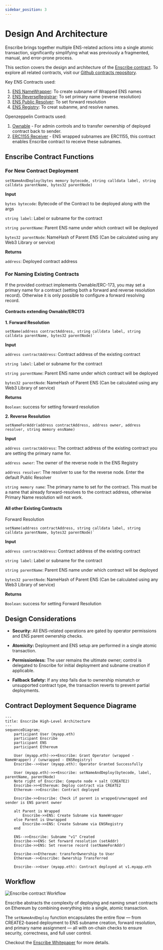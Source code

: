 ```yaml
---
sidebar_position: 3
---
```


# Design And Architecture

Enscribe brings together multiple ENS-related actions into a single atomic transaction, significantly simplifying what was previously a fragmented, manual, and error-prone process.

This section covers the design and architecture of the [Enscribe contract](https://github.com/enscribexyz/enscribe-contracts/blob/main/src/main/solidity/Enscribe.sol). To explore all related contracts, visit our [Github contracts repository](https://github.com/enscribexyz/enscribe-contracts).

Key ENS Contracts used:

1. [ENS NameWrapper](https://github.com/ensdomains/ens-contracts/blob/mainnet/contracts/wrapper/NameWrapper.sol): To create subname of Wrapped ENS names
2. [ENS ReverseRegistrar](https://github.com/ensdomains/ens-contracts/blob/mainnet/contracts/reverseRegistrar/ReverseRegistrar.sol): To set primary name (reverse resolution)
3. [ENS Public Resolver](https://github.com/ensdomains/ens-contracts/blob/mainnet/contracts/resolvers/PublicResolver.sol): To set forward resolution
4. [ENS Registry](https://github.com/ensdomains/ens-contracts/blob/mainnet/contracts/registry/ENSRegistry.sol): To creat subanme, and resolve names.

Openzeppelin Contracts used:

1. [Ownable](https://github.com/OpenZeppelin/openzeppelin-contracts/blob/release-v4.9/contracts/access/Ownable.sol) - For admin controls and to transfer ownership of deployed contract back to sender.
2. [ERC1155 Receiver](https://github.com/OpenZeppelin/openzeppelin-contracts/blob/release-v4.9/contracts/token/ERC1155/IERC1155Receiver.sol) - ENS wrapped subnames are ERC1155, this contract enables Enscribe contract to receive these subnames.

## Enscribe Contract Functions

### For New Contract Deployment

```solidity
setNameAndDeploy(bytes memory bytecode, string calldata label, string calldata parentName, bytes32 parentNode)
```

**Input**

`bytes bytecode`: Bytecode of the Contract to be deployed along with the args

`string label`: Label or subname for the contract

`string parentName`: Parent ENS name under which contract will be deployed

`bytes32 parentNode`: NameHash of Parent ENS (Can be calculated using any Web3 Library or service)

**Returns**

`address`: Deployed contract address

### For Naming Existing Contracts

If the provided contract implements Ownable/ERC-173, you may set a primary name for a contract (setting both a forward and reverse resolution record). Otherwise it is only possible to configure a forward resolving record.

#### Contracts extending Ownable/ERC173

**1. Forward Resolution**

```solidity
setName(address contractAddress, string calldata label, string calldata parentName, bytes32 parentNode)`
```

**Input**

`address contractAddress`: Contract address of the existing contract

`string label`: Label or subname for the contract

`string parentName`: Parent ENS name under which contract will be deployed

`bytes32 parentNode`: NameHash of Parent ENS (Can be calculated using any Web3 Library of service)


**Returns**

`Boolean`: success for setting forward resolution

**2. Reverse Resolution**

```solidity
setNameForAddr(address contractAddress, address owner, address resolver, string memory ensName)
```

**Input**

`address contractAddress`: The contract address of the existing contract you are setting the primary name for.

`address owner`: The owner of the reverse node in the ENS Registry

`address resolver`: The resolver to use for the reverse node. Enter the default Public Resolver

`string memory name`: The primary name to set for the contract. This must be a name that already forward-resolves to the contract address, otherwise Primary Name resolution will not work.


#### All other Existing Contracts

Forward Resolution

```solidity
setName(address contractAddress, string calldata label, string calldata parentName, bytes32 parentNode)`
```

**Input**

`address contractAddress`: Contract address of the existing contract

`string label`: Label or subname for the contract

`string parentName`: Parent ENS name under which contract will be deployed

`bytes32 parentNode`: NameHash of Parent ENS (Can be calculated using any Web3 Library of service)


**Returns**

`Boolean`: success for setting Forward Resolution


## Design Considerations

- **Security:** All ENS-related operations are gated by operator permissions and ENS parent ownership checks.

- **Atomicity:** Deployment and ENS setup are performed in a single atomic transaction.

- **Permissionless:** The user remains the ultimate owner; control is delegated to Enscribe for initial deployment and subname creation if applicable.

- **Fallback Safety:** If any step fails due to ownership mismatch or unsupported contract type, the transaction reverts to prevent partial deployments.

## Contract Deployment Sequence Diagrame

```mermaid
---
title: Enscribe High-Level Architecture
---
sequenceDiagram;
    participant User (myapp.eth)
    participant Enscribe
    participant ENS
    participant Ethereum

    User (myapp.eth)->>+Enscribe: Grant Operator (wrapped - NameWrapper) / (unwrapped - ENSRegistry)
    Enscribe-->>User (myapp.eth): Operator Granted Successfully

    User (myapp.eth)->>+Enscribe: setNameAndDeploy(bytecode, label, parentName, parentNode)
    Note right of Enscribe: Compute node + salt (CREATE2)
    Enscribe->>+Ethereum: Deploy contract via CREATE2
    Ethereum-->>Enscribe: Contract deployed

    Enscribe->>Enscribe: Check if parent is wrapped/unwrapped and sender is ENS parent owner

    alt Parent is Wrapped
        Enscribe->>ENS: Create Subname via NameWrapper
    else Parent is Unwrapped
        Enscribe->>ENS: Create Subname via ENSRegistry
    end

    ENS-->>Enscribe: Subname "v1" Created
    Enscribe->>ENS: Set forward resolution (setAddr)
    Enscribe->>ENS: Set reverse record (setNameForAddr)

    Enscribe->>Ethereum: transferOwnership to User
    Ethereum-->>Enscribe: Ownership Transferred

    Enscribe-->>User (myapp.eth): Contract deployed at v1.myapp.eth
```

## Workflow

![Enscribe contract Workflow](/img/enscribe-workflow.png)

Enscribe abstracts the complexity of deploying and naming smart contracts on Ethereum by combining everything into a single, atomic transaction.

The `setNameAndDeploy` function encapsulates the entire flow — from CREATE2-based deployment to ENS subname creation, forward resolution, and primary name assignment — all with on-chain checks to ensure security, correctness, and full user control.

Checkout the [Enscribe Whitepaper](https://docs.google.com/document/d/1gp9GES6jl41CMINexCffe6J0w6vwDXEZ0sbfQrJk7is/edit?usp=sharing) for more details.